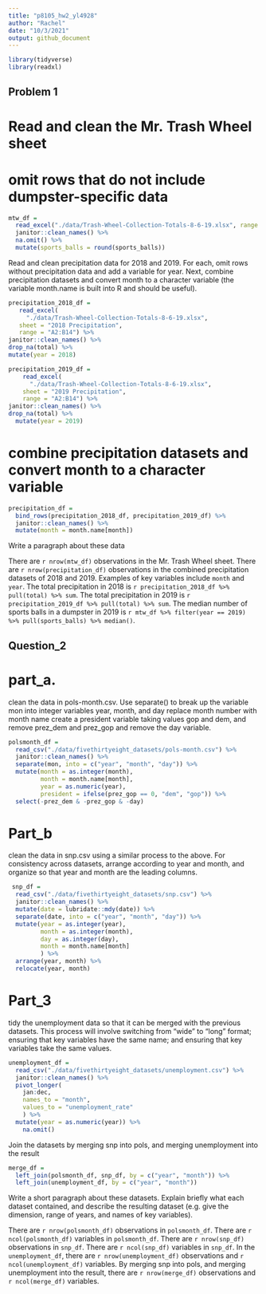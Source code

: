 ```yaml
---
title: "p8105_hw2_yl4928"
author: "Rachel"
date: "10/3/2021"
output: github_document
---
```


```r
library(tidyverse)
library(readxl)
```

## Problem 1

# Read and clean the Mr. Trash Wheel sheet
# omit rows that do not include dumpster-specific data

```r
mtw_df = 
  read_excel("./data/Trash-Wheel-Collection-Totals-8-6-19.xlsx", range = "A2:N408") %>% 
  janitor::clean_names() %>% 
  na.omit() %>% 
  mutate(sports_balls = round(sports_balls))
```

Read and clean precipitation data for 2018 and 2019. For each, omit rows without precipitation data and add a variable for year. Next, combine precipitation datasets and convert month to a character variable (the variable month.name is built into R and should be useful).


```r
precipitation_2018_df = 
   read_excel(
     "./data/Trash-Wheel-Collection-Totals-8-6-19.xlsx",
   sheet = "2018 Precipitation",
   range = "A2:B14") %>% 
janitor::clean_names() %>%
drop_na(total) %>%
mutate(year = 2018)
```


```r
precipitation_2019_df = 
    read_excel(
      "./data/Trash-Wheel-Collection-Totals-8-6-19.xlsx",
    sheet = "2019 Precipitation",
    range = "A2:B14") %>% 
janitor::clean_names() %>% 
drop_na(total) %>% 
  mutate(year = 2019)
```
# combine precipitation datasets and convert month to a character variable

```r
precipitation_df = 
  bind_rows(precipitation_2018_df, precipitation_2019_df) %>%
  janitor::clean_names() %>% 
  mutate(month = month.name[month])
```

Write a paragraph about these data

There are `r nrow(mtw_df)` observations in the Mr. Trash Wheel sheet. There are `r nrow(precipitation_df)` observations in the combined precipitation datasets of 2018 and 2019. Examples of key variables include `month` and `year`. The total precipitation in 2018 is `r precipitation_2018_df %>% pull(total) %>% sum`. The total precipitation in 2019 is `r precipitation_2019_df %>% pull(total) %>% sum`. The median number of sports balls in a dumpster in 2019 is `r mtw_df %>% filter(year == 2019) %>% pull(sports_balls) %>% median()`. 



## Question_2 

# part_a. 
clean the data in pols-month.csv. Use separate() to break up the variable mon into integer variables year, month, and day
replace month number with month name 
create a president variable taking values gop and dem, and remove prez_dem and prez_gop and remove the day variable. 

```r
polsmonth_df = 
  read_csv("./data/fivethirtyeight_datasets/pols-month.csv") %>% 
  janitor::clean_names() %>% 
  separate(mon, into = c("year", "month", "day")) %>% 
  mutate(month = as.integer(month),
         month = month.name[month],
         year = as.numeric(year),
         president = ifelse(prez_gop == 0, "dem", "gop")) %>% 
  select(-prez_dem & -prez_gop & -day)
```



# Part_b
clean the data in snp.csv using a similar process to the above. For consistency across datasets, arrange according to year and month, and organize so that year and month are the leading columns.

```r
 snp_df = 
  read_csv("./data/fivethirtyeight_datasets/snp.csv") %>% 
  janitor::clean_names() %>% 
  mutate(date = lubridate::mdy(date)) %>% 
  separate(date, into = c("year", "month", "day")) %>% 
  mutate(year = as.integer(year),
         month = as.integer(month),
         day = as.integer(day),
         month = month.name[month]
         ) %>% 
  arrange(year, month) %>% 
  relocate(year, month)
```


# Part_3
tidy the unemployment data so that it can be merged with the previous datasets. This process will involve switching from “wide” to “long” format; ensuring that key variables have the same name; and ensuring that key variables take the same values.

```r
unemployment_df = 
  read_csv("./data/fivethirtyeight_datasets/unemployment.csv") %>% 
  janitor::clean_names() %>%
  pivot_longer(
    jan:dec,
    names_to = "month", 
    values_to = "unemployment_rate"
    ) %>% 
  mutate(year = as.numeric(year)) %>% 
    na.omit()
```

Join the datasets by merging snp into pols, and merging unemployment into the result

```r
merge_df =
  left_join(polsmonth_df, snp_df, by = c("year", "month")) %>%
  left_join(unemployment_df, by = c("year", "month"))
```

Write a short paragraph about these datasets. Explain briefly what each dataset contained, and describe the resulting dataset (e.g. give the dimension, range of years, and names of key variables).

There are `r nrow(polsmonth_df)` observations in `polsmonth_df`. There are `r ncol(polsmonth_df)` variables in `polsmonth_df`. 
There are `r nrow(snp_df)` observations in `snp_df`. There are `r ncol(snp_df)` variables in `snp_df`. 
In the `unemployment_df`, there are `r nrow(unemployment_df)` observations and `r ncol(unemployment_df)` variables. 
By merging snp into pols, and merging unemployment into the result, there are `r nrow(merge_df)` observations and `r ncol(merge_df)` variables. 



